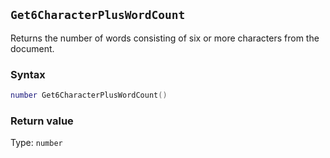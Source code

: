 ::: {.minipage data-latex="{\textwidth}"}
## `Get6CharacterPlusWordCount`

Returns the number of words consisting of six or more characters from the document.

### Syntax {-}

``` .lua
number Get6CharacterPlusWordCount()
```

### Return value {-}

Type: `number`
:::
